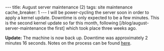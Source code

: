 ---
title: August server maintenance (2)
tags: site maintenance
cache_breaker: 1
---
I will be power-cycling the server soon in order to apply a kernel update. Downtime is only expected to be a few minutes. This is the second kernel update so far this month, following [/blog/august-server-maintenance the first] which took place three weeks ago.

'''Update:''' The machine is now back up. Downtime was approximately 2 minutes 16 seconds. Notes on the process can be found [[Updating the kernel from version 2.6.18-128.1.10.el5 to 2.6.18-128.7.1.el5 on Red Hat Enterprise Linux 5.3|here]].
